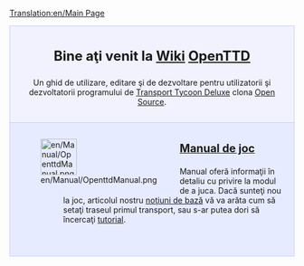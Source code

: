 [[Translation:en/Main Page]]
{{en/Translation|origin= en/Main Page
|from  = en
|to    = ro
|Percentage =5
}}

<div style="background-color: #f1f2fe; border: 1px solid #c7c8fe; margin: 0; padding: 1em 1em 1em 1em; text-align:center">
<div style="font-size:1.7em; font-weight:bold"> Bine aţi venit la [https://www.wikipedia.org/wiki/ro:wiki Wiki] <span class="plainlinks">[http://www.openttd.org/ OpenTTD]</span></div>
Un ghid de utilizare, editare şi de dezvoltare pentru utilizatorii şi dezvoltatorii programului de [[ro/Transport Tycoon Deluxe|Transport Tycoon Deluxe]] clona [http://www.opensource.org/ Open Source].
</div>
<div style="background-color: #E7EBFF; border: 1px solid #c7c8fe; border-top:none; padding: 1em 1em 0em 1em; margin-bottom:2em">
<div style="float:left">[[File:en/Manual/OpenttdManual.png|64px]]</div>
<div style="margin-left:80px; margin-bottom:4em">
<div style="font-size:1.4em; font-weight:bold">[[ro/Manual/Main Page|Manual de joc]]</div>
Manual oferă informaţii în detaliu cu privire la modul de a juca. Dacă sunteţi nou la joc, articolul nostru [[ro/Noţiuni de bază|noţiuni de bază]] vă va arăta cum să setaţi traseul primul transport, sau s-ar putea dori să încercaţi [[ro/Tutorial|tutorial]].</div>
